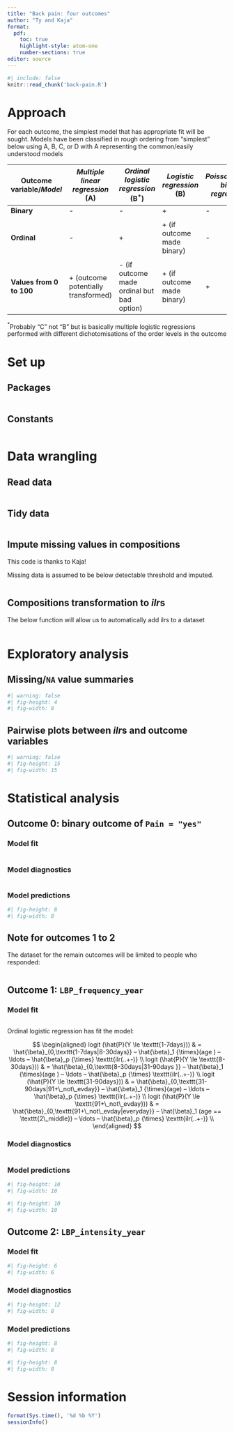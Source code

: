```yaml
---
title: "Back pain: four outcomes"
author: "Ty and Kaja"
format: 
  pdf:
    toc: true
    highlight-style: atom-one
    number-sections: true
editor: source
---
```



<!-- highlight-style supported themes: arrow, pygments, tango, espresso, zenburn, kate, monochrome, breezedark, haddock, atom-one, ayu, breeze, dracula, github, gruvbox, monokai, nord, oblivion, printing, radical, solarized, and vim. -->


```R
#| include: false
knitr::read_chunk('back-pain.R')
```

\newpage

# Approach 

For each outcome, the simplest model that has appropriate fit will be sought. Models have been classified in rough ordering from "simplest" below using A, B, C, or D with A representing the common/easily understood models

<!-- thanks to https://www.tablesgenerator.com/markdown_tables -->

| **Outcome variable**/*Model* | *Multiple linear regression* (A) | *Ordinal logistic regression* (B${}^{*}$) | *Logistic regression* (B) | *Poisson/negative binomial regression* (C) | *Beta regression* (D) | 
|---|---|---|---|---|---|
| **Binary** | - | - | + | - | - | 
|   |   |   |   |   |   |
| **Ordinal** | - | + | + (if outcome made binary) | - | - | 
|   |   |   |   |   |   |
| **Values from 0 to 100** | + (outcome potentially transformed) | - (if outcome made ordinal but bad option) | + (if outcome made binary) | + | + |  


${}^{*}$Probably "C" not "B" but is basically multiple logistic regressions performed with different dichotomisations of the order levels in the outcome 


\newpage

# Set up

## Packages


```R

```

## Constants


```R

```


\newpage


# Data wrangling

## Read data


```R

```

## Tidy data


```R

```


## Impute missing values in compositions

This code is thanks to Kaja! 

Missing data is assumed to be below detectable threshold and imputed.

```R

```


## Compositions transformation to *ilr*s

The below function will allow us to automatically add ilrs to a dataset

```R

```


\newpage


# Exploratory analysis

## Missing/`NA` value summaries



```R
#| warning: false
#| fig-height: 4
#| fig-width: 8


```


## Pairwise plots between *ilr*s and outcome variables


```R
#| warning: false
#| fig-height: 15
#| fig-width: 15


```


\newpage


# Statistical analysis

## Outcome 0: binary outcome of `Pain = "yes"`

### Model fit

```R
```


### Model diagnostics

```R

```

### Model predictions

```R
#| fig-height: 8
#| fig-width: 8
```


\newpage

## Note for outcomes 1 to 2

The dataset for the remain outcomes will be limited to people who responded:



```R
```

\newpage


## Outcome 1: `LBP_frequency_year`

### Model fit

```R
```

Ordinal logistic regression has fit the model:

<!-- logit (\hat{P}(Y \le \texttt{0days})) & =   \hat{\beta}_{0,\texttt{0days|1-7days}} –  \hat{\beta}_1 (age == \texttt{2\_middle}) – \ldots –  \hat{\beta}_p {\times} \texttt{ilr(..+-)} \\ -->

$$
\begin{aligned}
logit (\hat{P}(Y \le \texttt{1-7days})) & =   \hat{\beta}_{0,\texttt{1-7days|8-30days}} –  \hat{\beta}_1 {\times}(age ) – \ldots –  \hat{\beta}_p {\times} \texttt{ilr(..+-)} \\
logit (\hat{P}(Y \le \texttt{8-30days})) & =   \hat{\beta}_{0,\texttt{8-30days|31-90days }} –  \hat{\beta}_1 {\times}(age ) – \ldots –  \hat{\beta}_p {\times} \texttt{ilr(..+-)} \\
logit (\hat{P}(Y \le \texttt{31-90days})) & =   \hat{\beta}_{0,\texttt{31-90days|91+\_not\_evday}} –  \hat{\beta}_1 {\times}(age) – \ldots –  \hat{\beta}_p {\times} \texttt{ilr(..+-)} \\
logit (\hat{P}(Y \le \texttt{91+\_not\_evday})) & =   \hat{\beta}_{0,\texttt{91+\_not\_evday|everyday}} –  \hat{\beta}_1 (age == \texttt{2\_middle}) – \ldots –  \hat{\beta}_p {\times} \texttt{ilr(..+-)} \\
\end{aligned}
$$



### Model diagnostics

```R
```

### Model predictions

```R
#| fig-height: 10
#| fig-width: 10
```


```R
#| fig-height: 10
#| fig-width: 10
```


\newpage

## Outcome 2: `LBP_intensity_year`

### Model fit

```R
#| fig-height: 6
#| fig-width: 6
```

### Model diagnostics

```R
#| fig-height: 12
#| fig-width: 8
```

### Model predictions

```R
#| fig-height: 8
#| fig-width: 8
```


```R
#| fig-height: 8
#| fig-width: 8
```



\newpage

# Session information


```R
format(Sys.time(), '%d %b %Y')
sessionInfo()
```





